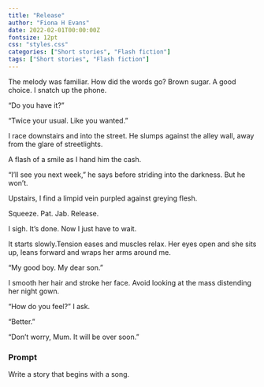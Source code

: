 ```yaml
---
title: "Release"
author: "Fiona H Evans"
date: 2022-02-01T00:00:00Z
fontsize: 12pt
css: "styles.css"
categories: ["Short stories", "Flash fiction"]
tags: ["Short stories", "Flash fiction"]
---
```




The melody was familiar. How did the words go? Brown sugar. A good choice. I snatch up the phone.

“Do you have it?”

“Twice your usual. Like you wanted.”

I race downstairs and into the street. He slumps against the alley wall, away from the glare of streetlights. 

A flash of a smile as I hand him the cash.

“I’ll see you next week,” he says before striding into the darkness.
But he won’t.

Upstairs, I find a limpid vein purpled against greying flesh. 

Squeeze. Pat. Jab. Release.

I sigh. It’s done. Now I just have to wait.

It starts slowly.Tension eases and muscles relax. Her eyes open and she sits up, leans forward and wraps her arms around me.

“My good boy. My dear son.”

I smooth her hair and stroke her face. Avoid looking at the mass distending her night gown.

“How do you feel?” I ask.

“Better.”

“Don’t worry, Mum. It will be over soon.”

### Prompt

Write a story that begins with a song.

